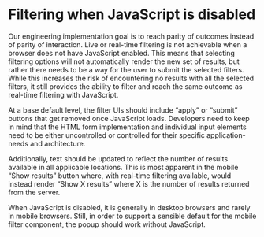 
<Meta title="Style Guide/Filtering/JavaScript disabled" />

# Filtering when JavaScript is disabled

Our engineering implementation goal is to reach parity of outcomes instead of
parity of interaction. Live or real-time filtering is not achievable when a
browser does not have JavaScript enabled. This means that selecting filtering
options will not automatically render the new set of results, but rather there
needs to be a way for the user to submit the selected filters. While this
increases the risk of encountering no results with all the selected filters, it
still provides the ability to filter and reach the same outcome as real-time
filtering with JavaScript.

At a base default level, the filter UIs should include “apply” or “submit”
buttons that get removed once JavaScript loads. Developers need to keep in mind
that the HTML form implementation and individual input elements need to be
either uncontrolled or controlled for their specific application-needs and
architecture.

Additionally, text should be updated to reflect the number of results available
in all applicable locations. This is most apparent in the mobile “Show results”
button where, with real-time filtering available, would instead render “Show X
results” where X is the number of results returned from the server.

When JavaScript is disabled, it is generally in desktop browsers and rarely in
mobile browsers. Still, in order to support a sensible default for the mobile
filter component, the popup should work without JavaScript.
